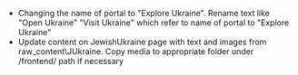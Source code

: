 * Changing the name of portal to "Explore Ukraine". Rename text like "Open Ukraine" "Visit Ukraine" which refer to name of portal to "Explore Ukraine"
* Update content on JewishUkraine page with text and images from raw_content\JUkraine\. Copy media to appropriate folder under /frontend/ path if necessary